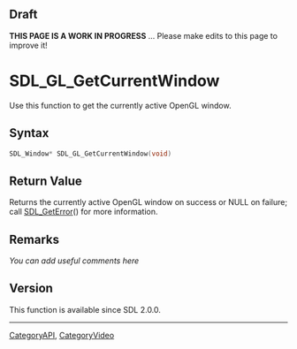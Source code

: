 == Draft ==

'''THIS PAGE IS A WORK IN PROGRESS''' ... Please make edits to this page to improve it!



<!-- #*^*^*^*^*See http://wiki.libsdl.org/moin.cgi/SGFunctions for details on editing this page*^*^*^*^* -->


= SDL_GL_GetCurrentWindow =
Use this function to get the currently active OpenGL window.




== Syntax ==
<syntaxhighlight lang='c++'>
SDL_Window* SDL_GL_GetCurrentWindow(void)
</syntaxhighlight>


== Return Value ==
Returns the currently active OpenGL window on success or NULL on failure; call [[SDL_GetError]]() for more information.



== Remarks ==
''You can add useful comments here''

<!-- #Leave this section as-is unless you have a remark to put in.  In that case, replace ''You can add useful comments here'' with your remark(s) following the Style Guide instructions.  Leave the rest of the markup alone and delete this comment. -->

== Version ==
This function is available since SDL 2.0.0.

----
[[CategoryAPI]], [[CategoryVideo]]
